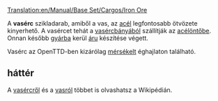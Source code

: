 [[Translation:en/Manual/Base Set/Cargos/Iron Ore]]

{{hu/Manual/Base Set/Cargos/Rakomány|név=Vasérc
|kép=en/Manual/Base Set/Cargos/IronOre.png
|termeli=[[hu/Manual/Base Set/Industries/Vasércbánya|vasércbánya]] - kizárólag mérsékelt éghajlaton 
|fogadja=[[hu/Manual/Base Set/Industries/Acélöntő|acélöntő]]
}}

A '''vasérc''' szikladarab, amiből a vas, az [[hu/Manual/Base Set/Cargos/Acél|acél]] legfontosabb ötvözete kinyerhető. A vasércet tehát a [[hu/Manual/Base Set/Industries/Vasércbánya|vasércbányából]] szállítják az [[hu/Manual/Base Set/Industries/Acélöntő|acélöntőbe]]. Onnan később [[hu/Manual/Base Set/Industries/Gyár|gyárba]] kerül [[hu/Manual/Base Set/Cargos/Áru|áru]] készítése végett.

Vasérc az OpenTTD-ben kizárólag [[hu/Manual/Éghajlatok#mersekelt|mérsékelt]] éghajlaton található.


==háttér==
A [http://hu.wikipedia.org/wiki/Vasérc vasércről] és a [http://hu.wikipedia.org/wiki/Vas vasról] többet is olvashatsz a Wikipédián.